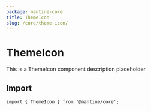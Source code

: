 ```yaml
---
package: mantine-core
title: ThemeIcon
slug: /core/theme-icon/
---
```



# ThemeIcon

This is a ThemeIcon component description placeholder

<PageHeader
  source="mantine-core/src/ThemeIcon/ThemeIcon.tsx"
  docs="core/ThemeIcon.mdx"
  package="@mantine/core"
/>

## Import

```tsx
import { ThemeIcon } from '@mantine/core';
```

<PropsTable component="ThemeIcon" />
